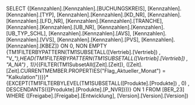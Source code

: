 SELECT {[Kennzahlen].[Kennzahlen].[BUCHUNGSKREIS], [Kennzahlen].[Kennzahlen].[TYP], [Kennzahlen].[Kennzahlen].[KD_NR], [Kennzahlen].[Kennzahlen].[LFD_NR], [Kennzahlen].[Kennzahlen].[TRANCHE], [Kennzahlen].[Kennzahlen].[UB_NR], [Kennzahlen].[Kennzahlen].[UB_TYP_SCHL], [Kennzahlen].[Kennzahlen].[AVS], [Kennzahlen].[Kennzahlen].[VVS], [Kennzahlen].[Kennzahlen].[PVS], [Kennzahlen].[Kennzahlen].[KBEZ]} ON 0, NON EMPTY {TM1FILTERBYPATTERN(TM1SUBSETALL([Vertrieb].[Vertrieb]) , "V_*"),HEAD(TM1FILTERBYPATTERN(TM1SUBSETALL([Vertrieb].[Vertrieb]) , "A_NA") , 1)}*{{FILTER(TM1SubsetAll([Zeit].[Zeit]), ([Zeit].[Zeit].CURRENTMEMBER.PROPERTIES("Flag_Aktueller_Monat") = "Kalkulation"))}}*{EXCEPT(TM1FILTERBYLEVEL(TM1SUBSETALL([Produkte].[Produkte]) , 0) , DESCENDANTS({[Produkte].[Produkte].[P_NVR]}))} ON 1 FROM [BER_23] WHERE ([Freigabe].[Freigabe].[Entwicklung], [Version].[Version].[Version])